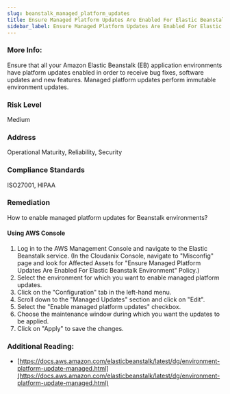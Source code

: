 ```yaml
---
slug: beanstalk_managed_platform_updates
title: Ensure Managed Platform Updates Are Enabled For Elastic Beanstalk Environment
sidebar_label: Ensure Managed Platform Updates Are Enabled For Elastic Beanstalk Environment
---
```


### More Info:

Ensure that all your Amazon Elastic Beanstalk (EB) application environments have platform updates enabled in order to receive bug fixes, software updates and new features. Managed platform updates perform immutable environment updates.

### Risk Level

Medium

### Address

Operational Maturity, Reliability, Security

### Compliance Standards

ISO27001, HIPAA

### Remediation

How to enable managed platform updates for Beanstalk environments?

#### Using AWS Console

1. Log in to the AWS Management Console and navigate to the Elastic Beanstalk service.
    (In the Cloudanix Console, navigate to "Misconfig" page and look for Affected Assets for "Ensure Managed Platform Updates Are Enabled For Elastic Beanstalk Environment" Policy.)
2. Select the environment for which you want to enable managed platform updates.
3. Click on the "Configuration" tab in the left-hand menu.
4. Scroll down to the "Managed Updates" section and click on "Edit".
5. Select the "Enable managed platform updates" checkbox.
6. Choose the maintenance window during which you want the updates to be applied.
7. Click on "Apply" to save the changes.

### Additional Reading:

- [https://docs.aws.amazon.com/elasticbeanstalk/latest/dg/environment-platform-update-managed.html](https://docs.aws.amazon.com/elasticbeanstalk/latest/dg/environment-platform-update-managed.html) 

